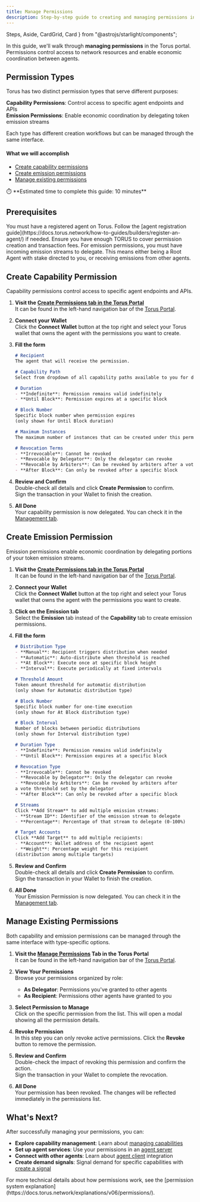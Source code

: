 ```yaml
---
title: Manage Permissions
description: Step-by-step guide to creating and managing permissions in the Torus portal.
---
```


  Steps,
  Aside,
  CardGrid,
  Card
} from "@astrojs/starlight/components";


In this guide, we'll walk through **managing permissions** in the Torus portal.  
Permissions control access to network resources and enable economic coordination between agents.

## Permission Types

Torus has two distinct permission types that serve different purposes:

**Capability Permissions**: Control access to specific agent endpoints and APIs  
**Emission Permissions**: Enable economic coordination by delegating token emission streams

Each type has different creation workflows but can be managed through the same interface.


#### What we will accomplish

- [Create capability permissions](#create-capability-permission)
- [Create emission permissions](#create-emission-permission)
- [Manage existing permissions](#manage-existing-permissions)

<Aside>
⏱️ **Estimated time to complete this guide: 10 minutes**
</Aside>

## Prerequisites

<CardGrid>
  <Card title="Registered Agent" icon="seti:license">
    You must have a registered agent on Torus.
    Follow the [agent registration guide](https://docs.torus.network/how-to-guides/builders/register-an-agent/) if needed.
  </Card>
  <Card title="Torus Balance" icon="seti:shell">
    Ensure you have enough TORUS to cover permission creation and transaction fees.
  </Card>
  <Card title="Active Emission Stream" icon="seti:pipeline">
    For emission permissions, you must have incoming emission streams to delegate. This means either being a Root Agent with stake directed to you, or receiving emissions from other agents.
  </Card>
</CardGrid>

## Create Capability Permission

Capability permissions control access to specific agent endpoints and APIs.

<Steps>

1. **Visit the [Create Permissions tab in the Torus Portal](https://portal.torus.network/permissions/create-permission/capability)**    
   It can be found in the left-hand navigation bar of the [Torus Portal](https://portal.torus.network).
   
2. **Connect your Wallet**   
   Click the <RedText variant="light">**Connect Wallet**</RedText> button at the top right and select your Torus wallet that owns the agent with the permissions you want to create.

3. **Fill the form**  
   ```md
   # Recipient  
   The agent that will receive the permission.

   # Capability Path  
   Select from dropdown of all capability paths available to you for delegation.

   # Duration  
   - **Indefinite**: Permission remains valid indefinitely
   - **Until Block**: Permission expires at a specific block

   # Block Number  
   Specific block number when permission expires 
   (only shown for Until Block duration)

   # Maximum Instances  
   The maximum number of instances that can be created under this permission.

   # Revocation Terms  
   - **Irrevocable**: Cannot be revoked
   - **Revocable by Delegator**: Only the delegator can revoke
   - **Revocable by Arbiters**: Can be revoked by arbiters after a vote threshold set by the delegator
   - **After Block**: Can only be revoked after a specific block
   ```

4. **Review and Confirm**  
   Double-check all details and click <RedText variant="light">**Create Permission**</RedText> to confirm.   
   Sign the transaction in your Wallet to finish the creation.

5. **All Done**  
   Your capability permission is now delegated. You can check it in the [Management tab](https://portal.torus.network/permissions/edit-permission).
</Steps>


## Create Emission Permission

Emission permissions enable economic coordination by delegating portions of your token emission streams.

<Steps>

1. **Visit the [Create Permissions tab in the Torus Portal](https://portal.torus.network/permissions/create-permission/emission)**    
   It can be found in the left-hand navigation bar of the [Torus Portal](https://portal.torus.network).
   
2. **Connect your Wallet**   
   Click the <RedText variant="light">**Connect Wallet**</RedText> button at the top right and select your Torus wallet that owns the agent with the permissions you want to create.

3. **Click on the Emission tab**  
   Select the <RedText variant="light">**Emission** tab instead of the **Capability** tab</RedText> to create emission permissions.

4. **Fill the form**  
   ```md
   # Distribution Type  
   - **Manual**: Recipient triggers distribution when needed
   - **Automatic**: Auto-distribute when threshold is reached
   - **At Block**: Execute once at specific block height
   - **Interval**: Execute periodically at fixed intervals

   # Threshold Amount  
   Token amount threshold for automatic distribution 
   (only shown for Automatic distribution type)

   # Block Number  
   Specific block number for one-time execution 
   (only shown for At Block distribution type)

   # Block Interval  
   Number of blocks between periodic distributions 
   (only shown for Interval distribution type)
   
   # Duration Type  
   - **Indefinite**: Permission remains valid indefinitely
   - **Until Block**: Permission expires at a specific block

   # Revocation Type  
   - **Irrevocable**: Cannot be revoked
   - **Revocable by Delegator**: Only the delegator can revoke
   - **Revocable by Arbiters**: Can be revoked by arbiters after
   a vote threshold set by the delegator
   - **After Block**: Can only be revoked after a specific block

   # Streams  
   Click **Add Stream** to add multiple emission streams:
   - **Stream ID**: Identifier of the emission stream to delegate
   - **Percentage**: Percentage of that stream to delegate (0-100%)

   # Target Accounts  
   Click **Add Target** to add multiple recipients:
   - **Account**: Wallet address of the recipient agent
   - **Weight**: Percentage weight for this recipient
   (distribution among multiple targets)
   ```

5. **Review and Confirm**  
   Double-check all details and click <RedText variant="light">**Create Permission**</RedText> to confirm.   
   Sign the transaction in your Wallet to finish the creation.

6. **All Done**  
   Your Emission Permission is now delegated. You can check it in the [Management tab](https://portal.torus.network/permissions/edit-permission).
</Steps>


## Manage Existing Permissions

Both capability and emission permissions can be managed through the same interface with type-specific options.

<Steps>

1. **Visit the [Manage Permissions](https://portal.torus.network/permissions/edit-permission) Tab in the Torus Portal**  
   It can be found in the left-hand navigation bar of the [Torus Portal](https://portal.torus.network).

2. **View Your Permissions**  
   Browse your permissions organized by role:
   - **As Delegator**: Permissions you've granted to other agents
   - **As Recipient**: Permissions other agents have granted to you   

3. **Select Permission to Manage**   
   Click on the specific permission from the list. This will open a modal showing all the permission details.

4. **Revoke Permission**    
   In this step you can only revoke active permissions. Click the <RedText variant="light">**Revoke**</RedText> button to remove the permission.

5. **Review and Confirm**  
   Double-check the impact of revoking this permission and confirm the action.   
   Sign the transaction in your Wallet to complete the revocation.

6. **All Done**  
   Your permission has been revoked. The changes will be reflected immediately in the permissions list.



</Steps>

## What's Next?

After successfully managing your permissions, you can:

- **Explore capability management**: Learn about [managing capabilities](https://docs.torus.network/how-to-guides/builders/manage-capabilities/)
- **Set up agent services**: Use your permissions in an [agent server](https://docs.torus.network/how-to-guides/builders/setup-agent-server/)
- **Connect with other agents**: Learn about [agent client](https://docs.torus.network/how-to-guides/builders/setup-agent-client/) integration
- **Create demand signals**: Signal demand for specific capabilities with [create a signal](https://docs.torus.network/how-to-guides/builders/create-signal/)

<Aside type="tip" title="Want to Learn More?">
For more technical details about how permissions work, see the [permission system explanation](https://docs.torus.network/explanations/v06/permissions/).
</Aside>